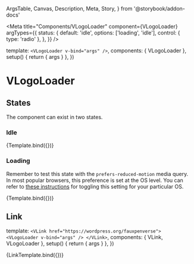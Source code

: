   ArgsTable,
  Canvas,
  Description,
  Meta,
  Story,
} from '@storybook/addon-docs'


<Meta
  title="Components/VLogoLoader"
  component={VLogoLoader}
  argTypes={{
    status: {
      default: 'idle',
      options: ['loading', 'idle'],
      control: { type: 'radio' },
    },
  }}
/>

  template: `<VLogoLoader v-bind="args" />`,
  components: { VLogoLoader },
  setup() {
    return { args }
  },
})

# VLogoLoader

<Description of={VLogoLoader} />

<ArgsTable of={VLogoLoader} />

## States

The component can exist in two states.

### Idle

<Canvas>
  <Story name="Idle" args={{ status: 'idle' }}>
    {Template.bind({})}
  </Story>
</Canvas>

### Loading

Remember to test this state with the `prefers-reduced-motion` media query. In
most popular browsers, this preference is set at the OS level. You can refer to
[these instructions](https://developer.mozilla.org/en-US/docs/Web/CSS/@media/prefers-reduced-motion#user_preferences)
for toggling this setting for your particular OS.

<Canvas>
  <Story
    name="Loading"
    args={{
      status: 'loading',
      loadingLabel: 'Loading images',
    }}
  >
    {Template.bind({})}
  </Story>
</Canvas>

## Link

  template: `
    <VLink href="https://wordpress.org/fauxpenverse">
      <VLogoLoader v-bind="args" />
    </VLink>
  `,
  components: { VLink, VLogoLoader },
  setup() {
    return { args }
  },
})

<Canvas>
  <Story
    name="Link"
    args={{
      status: 'loading',
      loadingLabel: 'Loading images',
    }}
  >
    {LinkTemplate.bind({})}
  </Story>
</Canvas>
